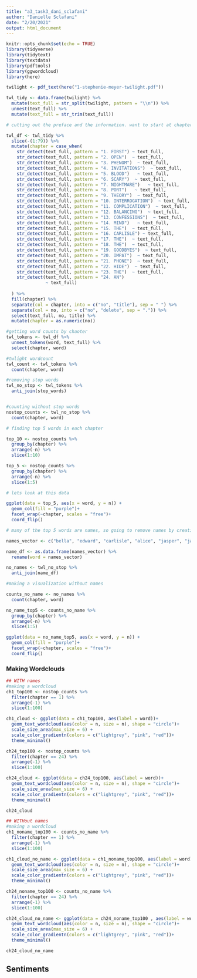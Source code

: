 ```yaml
---
title: "a3_task3_dani_sclafani"
author: "Danielle Sclafani"
date: "2/20/2021"
output: html_document
---
```


```r
knitr::opts_chunk$set(echo = TRUE)
library(tidyverse)
library(tidytext)
library(textdata)
library(pdftools)
library(ggwordcloud)
library(here)
```


```r

twilight <- pdf_text(here("1-stephenie-meyer-twilight.pdf"))

```


```r
twl_tidy <- data.frame(twilight) %>% 
  mutate(text_full = str_split(twilight, pattern = "\\n")) %>% 
  unnest(text_full) %>% 
  mutate(text_full = str_trim(text_full))
```


```r
# cutting out the preface and the information. want to start at chapter 1

twl_df <- twl_tidy %>% 
  slice(-(1:79)) %>% 
  mutate(chapter = case_when(
    str_detect(text_full, pattern = "1. FIRST") ~ text_full,
    str_detect(text_full, pattern = "2. OPEN")  ~ text_full,
    str_detect(text_full, pattern = "3. PHENOM")  ~ text_full,
    str_detect(text_full, pattern = "4. INVITATIONS")  ~ text_full,
    str_detect(text_full, pattern = "5. BLOOD")   ~ text_full,
    str_detect(text_full, pattern = "6. SCARY")  ~ text_full,
    str_detect(text_full, pattern = "7. NIGHTMARE")   ~ text_full,
    str_detect(text_full, pattern = "8. PORT")   ~ text_full,
    str_detect(text_full, pattern = "9. THEORY")  ~ text_full,
    str_detect(text_full, pattern = "10. INTERROGATION")  ~ text_full,
    str_detect(text_full, pattern = "11. COMPLICATION")  ~ text_full,
    str_detect(text_full, pattern = "12. BALANCING")  ~ text_full,
    str_detect(text_full, pattern = "13. CONFESSIONS")  ~ text_full,
    str_detect(text_full, pattern = "14. MIND")   ~ text_full,
    str_detect(text_full, pattern = "15. THE")  ~ text_full,
    str_detect(text_full, pattern = "16. CARLISLE") ~ text_full,
    str_detect(text_full, pattern = "17. THE")  ~ text_full,
    str_detect(text_full, pattern = "18. THE")  ~ text_full,
    str_detect(text_full, pattern = "19. GOODBYES")  ~ text_full,
    str_detect(text_full, pattern = "20. IMPAT")  ~ text_full,
    str_detect(text_full, pattern = "21. PHONE")  ~ text_full,
    str_detect(text_full, pattern = "22. HIDE")  ~ text_full,
    str_detect(text_full, pattern = "23. THE")  ~ text_full,
    str_detect(text_full, pattern = "24. AN") 
               ~ text_full)
    
  ) %>% 
  fill(chapter) %>% 
  separate(col = chapter, into = c("no", "title"), sep = " ") %>% 
  separate(col = no, into = c("no", "delete", sep = ".")) %>% 
  select(text_full, no, title) %>% 
  mutate(chapter = as.numeric(no))


```


```r
#getting word counts by chaoter
twl_tokens <- twl_df %>% 
  unnest_tokens(word, text_full) %>% 
  select(chapter, word)

#twlight wordcount
twl_count <- twl_tokens %>% 
  count(chapter, word)

#removing stop words
twl_no_stop <- twl_tokens %>% 
  anti_join(stop_words)


#counting without stop words
nostop_counts <- twl_no_stop %>% 
  count(chapter, word)

# finding top 5 words in each chapter

top_10 <- nostop_counts %>% 
  group_by(chapter) %>% 
  arrange(-n) %>% 
  slice(1:10)

top_5 <- nostop_counts %>% 
  group_by(chapter) %>% 
  arrange(-n) %>% 
  slice(1:5)
```



```r
# lets look at this data

ggplot(data = top_5, aes(x = word, y = n)) +
  geom_col(fill = "purple")+
  facet_wrap(~chapter, scales = "free")+
  coord_flip()
```

```r
# many of the top 5 words are names, so going to remove names by creating a vector of the main characters names in order to get more accurate sentiments, villians names are ommitted from this list because important

names_vector <- c("bella", "edward", "carlisle", "alice", "jasper", "jacob", "charlie", "mike", "jessica", "cullen", "emmett", "esme", "angela")

name_df <- as.data.frame(names_vector) %>% 
  rename(word = names_vector)

no_names <- twl_no_stop %>% 
  anti_join(name_df)

```

```r
#making a visualization without names

counts_no_name <- no_names %>% 
  count(chapter, word)

no_name_top5 <- counts_no_name %>% 
  group_by(chapter) %>% 
  arrange(-n) %>% 
  slice(1:5)

ggplot(data = no_name_top5, aes(x = word, y = n)) +
  geom_col(fill = "purple")+
  facet_wrap(~chapter, scales = "free")+
  coord_flip()

```

### Making Wordclouds

```r
## WITH names
#making a wordcloud
ch1_top100 <- nostop_counts %>% 
  filter(chapter == 1) %>% 
  arrange(-1) %>% 
  slice(1:100)

ch1_cloud <- ggplot(data = ch1_top100, aes(label = word))+
  geom_text_wordcloud(aes(color = n, size = n), shape = "circle")+
  scale_size_area(max_size = 6) +
  scale_color_gradientn(colors = c("lightgrey", "pink", "red"))+
  theme_minimal()

ch24_top100 <- nostop_counts %>% 
  filter(chapter == 24) %>% 
  arrange(-1) %>% 
  slice(1:100)

ch24_cloud <- ggplot(data = ch24_top100, aes(label = word))+
  geom_text_wordcloud(aes(color = n, size = n), shape = "circle")+
  scale_size_area(max_size = 6) +
  scale_color_gradientn(colors = c("lightgrey", "pink", "red"))+
  theme_minimal()

ch24_cloud

```



```r
## WITHout names
#making a wordcloud
ch1_noname_top100 <- counts_no_name %>% 
  filter(chapter == 1) %>% 
  arrange(-1) %>% 
  slice(1:100)

ch1_cloud_no_name <- ggplot(data = ch1_noname_top100, aes(label = word))+
  geom_text_wordcloud(aes(color = n, size = n), shape = "circle")+
  scale_size_area(max_size = 6) +
  scale_color_gradientn(colors = c("lightgrey", "pink", "red"))+
  theme_minimal()

ch24_noname_top100 <- counts_no_name %>% 
  filter(chapter == 24) %>% 
  arrange(-1) %>% 
  slice(1:100)

ch24_cloud_no_name <- ggplot(data = ch24_noname_top100 , aes(label = word))+
  geom_text_wordcloud(aes(color = n, size = n), shape = "circle")+
  scale_size_area(max_size = 6) +
  scale_color_gradientn(colors = c("lightgrey", "pink", "red"))+
  theme_minimal()

ch24_cloud_no_name

```

## Sentiments
